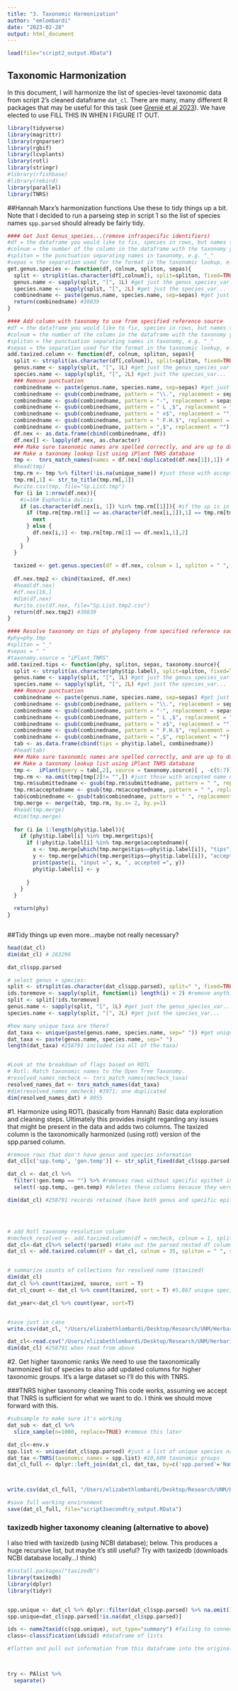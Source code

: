 ```yaml
---
title: "3. Taxonomic Harmonization"
author: "emlombardi"
date: "2023-02-28"
output: html_document
---
```


```r
load(file="script2_output.RData")

```

## Taxonomic Harmonization

In this document, I will harmonize the list of species-level taxonomic data from script 2's cleaned dataframe `dat_cl`. There are many, many different R packages that may be useful for this task (see [Grenié et al 2023](https://doi.org/10.1111/2041-210X.13802)). We have elected to use FILL THIS IN WHEN I FIGURE IT OUT. 

```r

library(tidyverse)
library(magrittr)
library(rgnparser)
library(rgbif)
library(lcvplants)
library(rotl)
library(stringr)
#library(rfishbase)
#library(rebird)
library(parallel)
library(TNRS)


```

##Hannah Marx's harmonization functions
Use these to tidy things up a bit. Note that I decided to run a parseing step in script 1 so the list of species names `spp.parsed` should already be fairly tidy.
```r
#### Get Just Genus_species...(remove infraspecific identifiers) 
#df = the dataframe you would like to fix, species in rows, but names to change must also be in a column that is not 0
#colnum = the number of the column in the dataframe with the taxonomy you want to fix
#spliton = the punctuation separating names in taxonomy, e.g. "_" 
#sepas = the separation used for the format in the taxonomic lookup, e.g. " "
get.genus.species <- function(df, colnum, spliton, sepas){
  split <- strsplit(as.character(df[,colnum]), split=spliton, fixed=TRUE)
  genus.name <- sapply(split, "[", 1L) #get just the genus_species_var...
  species.name <- sapply(split, "[", 2L) #get just the species_var...
  combinedname <- paste(genus.name, species.name, sep=sepas) #get just genus_species
  return(combinedname) #30839
}

#### Add column with taxonomy to use from specified reference source
#df = the dataframe you would like to fix, species in rows, but names to change must also be in a column that is not 0
#colnum = the number of the column in the dataframe with the taxonomy you want to fix
#spliton = the punctuation separating names in taxonomy, e.g. "_" 
#sepas = the separation used for the format in the taxonomic lookup, e.g. " "
add.taxized.column <- function(df, colnum, spliton, sepas){
  split <- strsplit(as.character(df[,colnum]), split=spliton, fixed=TRUE)
  genus.name <- sapply(split, "[", 1L) #get just the genus_species_var...
  species.name <- sapply(split, "[", 2L) #get just the species_var...
  ### Remove punctuation 
  combinedname <- paste(genus.name, species.name, sep=sepas) #get just genus_species
  combinedname <- gsub(combinedname, pattern = "\\.", replacement = sepas) 
  combinedname <- gsub(combinedname, pattern = "-", replacement = sepas)
  combinedname <- gsub(combinedname, pattern = " L ,$", replacement = "") 
  combinedname <- gsub(combinedname, pattern = " x$", replacement = "") 
  combinedname <- gsub(combinedname, pattern = " F.H.$", replacement = "") 
  combinedname <- gsub(combinedname, pattern = ",$", replacement = "") 
  df.nex <- as.data.frame(cbind(combinedname, df))
  df.nex[] <- lapply(df.nex, as.character)
  ### Make sure taxonomic names are spelled correctly, and are up to date
  ## Make a taxonomy lookup list using iPlant TNRS database
  tmp <-  tnrs_match_names(names = df.nex[!duplicated(df.nex[1]),1]) #
  #head(tmp)
  tmp.rm <- tmp %>% filter(!is.na(unique_name)) #just those with accepted name not blank
  tmp.rm[,1] <- str_to_title(tmp.rm[,1])
  #write.csv(tmp, file="Sp.List.tmp")
  for (i in 1:nrow(df.nex)){
    #i=16# Euphorbia dulcis
    if (as.character(df.nex[i, 1]) %in% tmp.rm[[1]]){ #if the sp is in the taxonomy lookup list
      if (tmp.rm[tmp.rm[1] == as.character(df.nex[i,1]),1] == tmp.rm[tmp.rm[1] == as.character(df.nex[i,1]),2]){
        next
      } else {
        df.nex[i,1] <- tmp.rm[tmp.rm[1] == df.nex[i,1],2]
      }
    }
  }
  
  taxized <- get.genus.species(df = df.nex, colnum = 1, spliton = " ", sepas = " ")
  
  df.nex.tmp2 <- cbind(taxized, df.nex)
  #head(df.nex)
  #df.nex[16,]
  #dim(df.nex)
  #write.csv(df.nex, file="Sp.List.tmp2.csv")
  return(df.nex.tmp2) #30839
}

#### Resolve taxonomy on tips of phylogeny from specified reference source
#phy=phy.tmp
#spliton = "_"
#sepas = " "
#taxonomy.source = "iPlant_TNRS"
add.taxized.tips <- function(phy, spliton, sepas, taxonomy.source){
  split <- strsplit(as.character(phy$tip.label), split=spliton, fixed=TRUE)
  genus.name <- sapply(split, "[", 1L) #get just the genus_species_var...
  species.name <- sapply(split, "[", 2L) #get just the species_var...
  ### Remove punctuation 
  combinedname <- paste(genus.name, species.name, sep=sepas) #get just genus_species
  combinedname <- gsub(combinedname, pattern = "\\.", replacement = sepas) 
  combinedname <- gsub(combinedname, pattern = "-", replacement = sepas)
  combinedname <- gsub(combinedname, pattern = " L ,$", replacement = "") 
  combinedname <- gsub(combinedname, pattern = " x$", replacement = "") 
  combinedname <- gsub(combinedname, pattern = " F.H.$", replacement = "") 
  combinedname <- gsub(combinedname, pattern = ",$", replacement = "") 
  tab <- as.data.frame(cbind(tips = phy$tip.label, combinedname))
  #head(tab)
  ### Make sure taxonomic names are spelled correctly, and are up to date
  ## Make a taxonomy lookup list using iPlant TNRS database
  tmp <-  iPlant(query = tab[,2], source = taxonomy.source)[ , -c(5:7)] #accepted name, blank = no opinion; *tnrs* depreciated
  tmp.rm <- na.omit(tmp[tmp[2]!= "",]) #just those with accepted name not blank
  tmp.rm$submittedname <- gsub(tmp.rm$submittedname, pattern = " ", replacement = "_") 
  tmp.rm$acceptedname <- gsub(tmp.rm$acceptedname, pattern = " ", replacement = "_") 
  tab$combinedname <- gsub(tab$combinedname, pattern = " ", replacement = "_") 
  tmp.merge <- merge(tab, tmp.rm, by.x= 2, by.y=1)
  #head(tmp.merge)
  #dim(tmp.merge)
  
  for (i in 1:length(phy$tip.label)){
    if (phy$tip.label[i] %in% tmp.merge$tips){
      if (!phy$tip.label[i] %in% tmp.merge$acceptedname){
        x <- tmp.merge[which(tmp.merge$tips==phy$tip.label[i]), "tips"]
        y <- tmp.merge[which(tmp.merge$tips==phy$tip.label[i]), "acceptedname"]
        print(paste(i, "input =", x, ", accepted =", y))
        phy$tip.label[i] <- y
        
      }  
    }
  }

  return(phy) 
}



```

##Tidy things up even more...maybe not really necessary?
```r

head(dat_cl)
dim(dat_cl) # 263296 

dat_cl$spp.parsed

# select genus + species: 
split <- strsplit(as.character(dat_cl$spp.parsed), split=" ", fixed=TRUE)
ids.toremove <- sapply(split, function(i) length(i) < 2) #remove anything without both genus and species information (1,453 occurrences)
split <- split[!ids.toremove]
genus.name <- sapply(split, "[", 1L) #get just the genus_species_var...
species.name <- sapply(split, "[", 2L) #get just the species_var...

#how many unique taxa are there?
dat_taxa <- unique(paste(genus.name, species.name, sep=" ")) #get unique genus_species = 8055 taxa
dat_taxa <- paste(genus.name, species.name, sep=" ")
length(dat_taxa) #258791 included (so all of the taxa)


#Look at the breakdown of flags based on ROTL 
# Rotl: Match taxonomic names to the Open Tree Taxonomy.
#resolved_names_nmcheck <- tnrs_match_names(nmcheck_taxa)
resolved_names_dat <- tnrs_match_names(dat_taxa)
#dim(resolved_names_nmcheck) #3971; one duplicated
dim(resolved_names_dat) # 8055

```

#1. Harmonize using ROTL (basically from Hannah)
Basic data exploration and cleaning steps. Ultimately this provides insight regarding any issues that might be present in the data and adds two columns. The taxized column is the taxonomically harmonized (using rotl) version of the spp.parsed column.
```r
#remove rows that don't have genus and species information 
dat_cl[c('spp.temp', 'gen.temp')] <- str_split_fixed(dat_cl$spp.parsed, " ", 2)

dat_cl <- dat_cl %>%
  filter(!gen.temp == "") %>% #removes rows without specific epithet info
  select(-spp.temp, -gen.temp) #deletes these columns because they were temporary

dim(dat_cl) #258791 records retained (have both genus and specific epithet). 4,505 records had only genus info.




# add Rotl taxonomy resolution column
#nmcheck_resolved <- add.taxized.column(df = nmcheck, colnum = 1, spliton = " ", sepas = "_")
dat_cl<-dat_cl%>% select(!parsed) #take out the parsed nested df column because it was breaking the next script.
dat_cl <- add.taxized.column(df = dat_cl, colnum = 35, spliton = " ", sepas = "_") #adding taxized column based on spp.parsed data


# summarize counts of collections for resolved name ($taxized) 
dim(dat_cl) 
dat_cl %>% count(taxized, source, sort = T)
dat_cl_count <- dat_cl %>% count(taxized, sort = T) #5,867 unique species 

dat_year<-dat_cl %>% count(year, sort=T)


#save just in case
write.csv(dat_cl, "/Users/elizabethlombardi/Desktop/Research/UNM/Herbarium collections patterns and gaps project/harmonized_datcl.csv")

dat_cl<-read.csv("/Users/elizabethlombardi/Desktop/Research/UNM/Herbarium collections patterns and gaps project/harmonized_datcl.csv", header=TRUE)
dim(dat_cl) #258791 when read from above

```

#2. Get higher taxonomic ranks 
We need to use the taxonomically harmonized list of species to also add updated columns for higher taxonomic groups. It's a large dataset so I'll do this with TNRS. 

###TNRS higher taxonomy cleaning
This code works, assuming we accept that TNRS is sufficient for what we want to do. I think we should move forward with this.

```r
#subsample to make sure it's working
dat_sub <- dat_cl %>% 
  slice_sample(n=1000, replace=TRUE) #remove this later

dat_cl<-env.v
spp.list <- unique(dat_cl$spp.parsed) #just a list of unique species names
dat_tax <-TNRS(taxonomic_names = spp.list) #10,609 taxonomic groups
dat_cl_full <- dplyr::left_join(dat_cl, dat_tax, by=c('spp.parsed'='Name_submitted'), keep=TRUE) #join higher tax with original cleaned data frame



write.csv(dat_cl_full, "/Users/elizabethlombardi/Desktop/Research/UNM/Herbarium collections patterns and gaps project/cleaned_NMcollections.csv")

#save full working environment
save(dat_cl_full, file="script3secondtry_output.RData")


```

### taxizedb higher taxonomy cleaning (alternative to above)
I also tried with taxizedb (using NCBI database); below. This produces a huge recursive list, but maybe it's still useful?
Try with taxizedb (downloads NCBI database locally...I think)
```r
#install.packages("taxizedb")
library(taxizedb)
library(dplyr)
library(tidyr)


spp.unique <- dat_cl %>% dplyr::filter(dat_cl$spp.parsed) %>% na.omit()
spp.unique=dat_cl$spp.parsed[!is.na(dat_cl$spp.parsed)] 

ids <- name2taxid(c(spp.unique), out_type="summary") #failing to connect to the ncbi port and timing out...
class<-classification(ids$id) #dataframe of lists

#flatten and pull out information from this dataframe into the original dataframe. I could join by 



try <- PAlist %>%
  separate()

```


